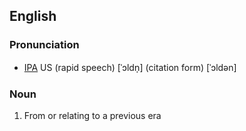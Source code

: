 ==English==
===Pronunciation===
* [[IPA]] US (rapid speech) [ˈɔldn̩] (citation form) [ˈɔldən]

===Noun===
#From or relating to a previous era